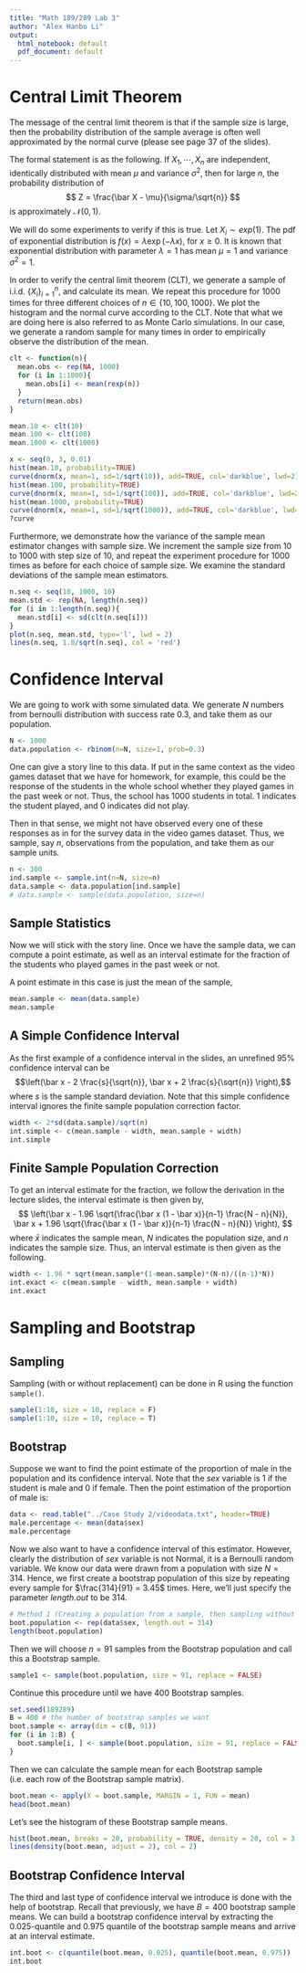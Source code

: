```yaml
---
title: "Math 189/289 Lab 3"
author: "Alex Hanbo Li"
output:
  html_notebook: default
  pdf_document: default
---
```


# Central Limit Theorem
The message of the central limit theorem is that if the sample size is large, then the probability distribution of the sample average is often well approximated by the normal curve (please see page 37 of the slides).

The formal statement is as the following. If $X_1, \cdots, X_n$ are independent, identically distributed with mean $\mu$ and variance $\sigma^2$, then for large $n$, the probability distribution of 
$$ Z = \frac{\bar X - \mu}{\sigma/\sqrt{n}} $$
is approximately $\mathcal{N}(0, 1)$.

We will do some experiments to verify if this is true. Let $X_i \sim exp(1)$. The pdf of exponential distribution is $f(x) = \lambda \exp(-\lambda x)$, for $x \geq 0$. It is known that exponential distribution with parameter $\lambda = 1$ has mean $\mu = 1$ and variance $\sigma^2 = 1$. 

In order to verify the central limit theorem (CLT), we generate a sample of i.i.d. $\{X_i\}_{i=1}^n$, and calculate its mean. We repeat this procedure for $1000$ times for three different choices of $n \in \{10, 100, 1000\}$. We plot the histogram and the normal curve according to the CLT. Note that what we are doing here is also referred to as Monte Carlo simulations. In our case, we generate a random sample for many times in order to empirically observe the distribution of the mean.

```r
clt <- function(n){
  mean.obs <- rep(NA, 1000)
  for (i in 1:1000){
    mean.obs[i] <- mean(rexp(n))
  }
  return(mean.obs)
}

mean.10 <- clt(10)
mean.100 <- clt(100)
mean.1000 <- clt(1000)

x <- seq(0, 3, 0.01)
hist(mean.10, probability=TRUE)
curve(dnorm(x, mean=1, sd=1/sqrt(10)), add=TRUE, col='darkblue', lwd=2)
hist(mean.100, probability=TRUE)
curve(dnorm(x, mean=1, sd=1/sqrt(100)), add=TRUE, col='darkblue', lwd=2)
hist(mean.1000, probability=TRUE)
curve(dnorm(x, mean=1, sd=1/sqrt(1000)), add=TRUE, col='darkblue', lwd=2)
?curve
```

Furthermore, we demonstrate how the variance of the sample mean estimator changes with sample size. We increment the sample size from $10$ to $1000$ with step size of $10$, and repeat the experiment procedure for $1000$ times as before for each choice of sample size. We examine the standard deviations of the sample mean estimators.

```r
n.seq <- seq(10, 1000, 10)
mean.std <- rep(NA, length(n.seq))
for (i in 1:length(n.seq)){
  mean.std[i] <- sd(clt(n.seq[i]))
}
plot(n.seq, mean.std, type='l', lwd = 2)
lines(n.seq, 1.0/sqrt(n.seq), col = 'red')
```

# Confidence Interval
We are going to work with some simulated data. We generate $N$ numbers from bernoulli distribution with success rate 0.3, and take them as our population.
```r
N <- 1000
data.population <- rbinom(n=N, size=1, prob=0.3)
```

One can give a story line to this data. If put in the same context as the video games dataset that we have for homework, for example, this could be the response of the students in the whole school whether they played games in the past week or not. Thus, the school has 1000 students in total. 1 indicates the student played, and 0 indicates did not play.

Then in that sense, we might not have observed every one of these responses as in for the survey data in the video games dataset. Thus, we sample, say $n$, observations from the population, and take them as our sample units.

```r
n <- 300
ind.sample <- sample.int(n=N, size=n)
data.sample <- data.population[ind.sample]
# data.sample <- sample(data.population, size=n)
```

## Sample Statistics
Now we will stick with the story line. Once we have the sample data, we can compute a point estimate, as well as an interval estimate for the fraction of the students who played games in the past week or not.

A point estimate in this case is just the mean of the sample,
```r
mean.sample <- mean(data.sample)
mean.sample
```

## A Simple Confidence Interval
As the first example of a confidence interval in the slides, an unrefined 95% confidence interval can be 
$$\left(\bar x - 2 \frac{s}{\sqrt{n}}, \bar x + 2 \frac{s}{\sqrt{n}} \right),$$
where $s$ is the sample standard deviation. Note that this simple confidence interval ignores the finite sample population correction factor.

```r
width <- 2*sd(data.sample)/sqrt(n)
int.simple <- c(mean.sample - width, mean.sample + width)
int.simple
```

## Finite Sample Population Correction
To get an interval estimate for the fraction, we follow the derivation in the lecture slides, the interval estimate is then given by,
$$ \left(\bar x - 1.96 \sqrt{\frac{\bar x (1 - \bar x)}{n-1} \frac{N - n}{N}}, \bar x + 1.96 \sqrt{\frac{\bar x (1 - \bar x)}{n-1} \frac{N - n}{N}} \right), $$
where $\bar x$ indicates the sample mean, $N$ indicates the population size, and $n$ indicates the sample size. Thus, an interval estimate is then given as the following.

```r
width <- 1.96 * sqrt(mean.sample*(1-mean.sample)*(N-n)/((n-1)*N))
int.exact <- c(mean.sample - width, mean.sample + width)
int.exact
```

# Sampling and Bootstrap
## Sampling
Sampling (with or without replacement) can be done in R using the function `sample()`.
```r
sample(1:10, size = 10, replace = F)
sample(1:10, size = 10, replace = T)
```

## Bootstrap
Suppose we want to find the point estimate of the proportion of male in the population and its confidence interval. Note that the *sex* variable is 1 if the student is male and 0 if female. Then the point estimation of the proportion of male is:
```r
data <- read.table("../Case Study 2/videodata.txt", header=TRUE)
male.percentage <- mean(data$sex)
male.percentage
```

Now we also want to have a confidence interval of this estimator. However, clearly the distribution of *sex* variable is not Normal, it is a Bernoulli random variable. We know our data were drawn from a population with size $N = 314$. Hence, we first create a bootstrap population of this size by repeating every sample for $\frac{314}{91} = 3.45$ times. Here, we'll just specify the parameter *length.out* to be 314.

```r
# Method 1 (Creating a population from a sample, then sampling without replacement)
boot.population <- rep(data$sex, length.out = 314)
length(boot.population)
```

Then we will choose $n = 91$ samples from the Bootstrap population and call this a Bootstrap sample.

```r
sample1 <- sample(boot.population, size = 91, replace = FALSE)
```

Continue this procedure until we have 400 Bootstrap samples.
```r
set.seed(189289)
B = 400 # the number of bootstrap samples we want
boot.sample <- array(dim = c(B, 91))
for (i in 1:B) {
  boot.sample[i, ] <- sample(boot.population, size = 91, replace = FALSE)
}
```

Then we can calculate the sample mean for each Bootstrap sample (i.e. each row of the Bootstrap sample matrix).
```r
boot.mean <- apply(X = boot.sample, MARGIN = 1, FUN = mean)
head(boot.mean)
```

Let's see the histogram of these Bootstrap sample means.
```r
hist(boot.mean, breaks = 20, probability = TRUE, density = 20, col = 3, border = 3)
lines(density(boot.mean, adjust = 2), col = 2)
```

## Bootstrap Confidence Interval
The third and last type of confidence interval we introduce is done with the help of bootstrap. Recall that previously, we have $B=400$ bootstrap sample means. We can build a bootstrap confidence interval by extracting the 0.025-quantile and 0.975 quantile of the bootstrap sample means and arrive at an interval estimate.

```r
int.boot <- c(quantile(boot.mean, 0.025), quantile(boot.mean, 0.975))
int.boot
```